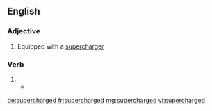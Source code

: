 ==English==

===Adjective===
{{en-adj|-}}

# Equipped with a [[supercharger]]

===Verb===
{{head|en}}

# {{en-past of|supercharge}}
#* {{quote-news|author=Nick Bilton|title=Bend it, charge it, dunk it: Graphene, the material of tomorrow|url=http://bits.blogs.nytimes.com/2014/04/13/bend-it-charge-it-dunk-it-graphene-the-material-of-tomorrow/|newspaper={{w|The New York Times}}|date=13 April 2014|passage=Graphene could change the electronics industry, ushering in flexible devices, '''supercharged''' quantum computers, electronic clothing and computers that can interface with the cells in your body.}}

[[de:supercharged]]
[[fr:supercharged]]
[[mg:supercharged]]
[[vi:supercharged]]